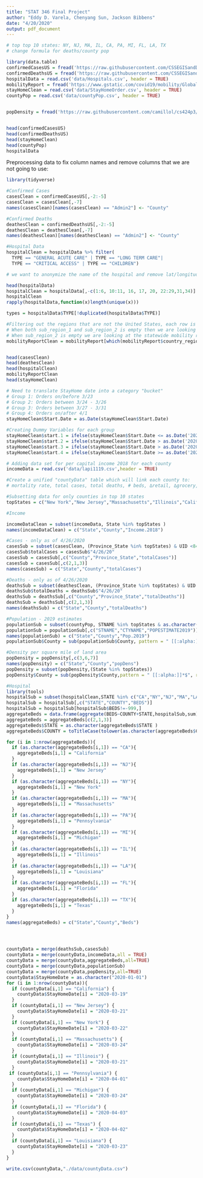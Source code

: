```yaml
---
title: "STAT 346 Final Project"
author: "Eddy D. Varela, Chenyang Sun, Jackson Bibbens"
date: "4/20/2020"
output: pdf_document
---
```


```r

# top top 10 states: NY, NJ, MA, IL, CA, PA, MI, FL, LA, TX
# change formula for deaths/county pop

library(data.table)
confirmedCasesUS = fread('https://raw.githubusercontent.com/CSSEGISandData/COVID-19/master/csse_covid_19_data/csse_covid_19_time_series/time_series_covid19_confirmed_US.csv')
confirmedDeathsUS = fread('https://raw.githubusercontent.com/CSSEGISandData/COVID-19/master/csse_covid_19_data/csse_covid_19_time_series/time_series_covid19_deaths_US.csv')
hospitalData = read.csv('data/Hospitals.csv', header = TRUE)
mobilityReport = fread('https://www.gstatic.com/covid19/mobility/Global_Mobility_Report.csv')
stayHomeClean = read.csv('data/StayHomeOrder.csv', header = TRUE)
countyPop = read.csv('data/countyPop.csv', header = TRUE)


popDensity = fread('https://raw.githubusercontent.com/camillol/cs424p3/master/data/Population-Density%20By%20County.csv')


head(confirmedCasesUS)
head(confirmedDeathsUS)
head(stayHomeClean)
head(countyPop)
hospitalData

```

Preprocessing data to fix column names and remove columns that we are not going to use:
```r
library(tidyverse)

#Confirmed Cases
casesClean = confirmedCasesUS[,-2:-5]
casesClean = casesClean[,-7]
names(casesClean)[names(casesClean) == "Admin2"] <- "County"

#Confirmed Deaths
deathesClean = confirmedDeathsUS[,-2:-5]
deathesClean = deathesClean[,-7]
names(deathesClean)[names(deathesClean) == "Admin2"] <- "County"

#Hospital Data
hospitalClean = hospitalData %>% filter(
  TYPE == "GENERAL ACUTE CARE" | TYPE == "LONG TERM CARE"|
  TYPE == "CRITICAL ACCESS" | TYPE == "CHILDREN")

# we want to anonymize the name of the hospital and remove lat/longitude data, and other id and columns where all the values are the same. We have also removed hospitals that would not be treating people who are infected with the virus.

head(hospitalData)
hospitalClean = hospitalData[,-c(1:6, 10:11, 16, 17, 20, 22:29,31,34)]
hospitalClean
rapply(hospitalData,function(x)length(unique(x)))

types = hospitalData$TYPE[!duplicated(hospitalData$TYPE)]

#Filtering out the regions that are not the United States, each row is a day where the columns represent the %change  from baseline in different categories such as retail, transit, parks, etc...
# When both sub_region_1 and sub_region_2 is empty then we are looking at the whole US
# When sub_region_2 is empty we are looking at the statewide mobility report, I am keeping these in for future use cases.
mobilityReportClean = mobilityReport[which(mobilityReport$country_region=='United States')]


head(casesClean)
head(deathesClean)
head(hospitalClean)
mobilityReportClean
head(stayHomeClean)
```

```r
# Need to translate StayHome date into a category "bucket" 
# Group 1: Orders on/before 3/23
# Group 2: Orders between 3/24 - 3/26
# Group 3: Orders between 3/27 - 3/31
# Group 4: Orders on/after 4/1
stayHomeClean$Start.Date = as.Date(stayHomeClean$Start.Date)

#Creating Dummy Variables for each group
stayHomeClean$start.1 = ifelse(stayHomeClean$Start.Date <= as.Date('2020-03-23'),1,0)
stayHomeClean$start.2 = ifelse(stayHomeClean$Start.Date > as.Date('2020-03-23') & stayHomeClean$Start.Date <= as.Date('2020-03-26') ,1,0)
stayHomeClean$start.3 = ifelse(stayHomeClean$Start.Date > as.Date('2020-03-26') & stayHomeClean$Start.Date <= as.Date('2020-03-31'),1,0)
stayHomeClean$start.4 = ifelse(stayHomeClean$Start.Date >= as.Date('2020-04-01'),1,0)

```

```r
# Adding data set for per capital income 2018 for each county
incomeData = read.csv('data/lapi1119.csv',header = TRUE)
```

```r
#Create a unified "countyData" table which will link each county to: 
# mortality rate, total cases, total deaths, # beds, ∆retail, ∆grocery, ∆parks, ∆transit, ∆work, ∆residential, stay at home, income

#Subsetting data for only counties in top 10 states
topStates = c("New York","New Jersey","Massachusetts","Illinois","California","Pennsylvania", "Michigan", "Florida","Louisiana", "Texas")

#Income

incomeDataClean = subset(incomeData, State %in% topStates )
names(incomeDataClean) = c("State","County","Income.2018")

#Cases - only as of 4/26/2020
casesSub = subset(casesClean, (Province_State %in% topStates) & UID <84060000)
casesSub$totalCases = casesSub$"4/26/20"
casesSub = casesSub[,c("County","Province_State","totalCases")]
casesSub = casesSub[,c(2,1,3)]
names(casesSub) = c("State","County","totalCases")

#Deaths - only as of 4/26/2020
deathsSub = subset(deathesClean, (Province_State %in% topStates) & UID <84060000)
deathsSub$totalDeaths = deathsSub$"4/26/20"
deathsSub = deathsSub[,c("County","Province_State","totalDeaths")]
deathsSub = deathsSub[,c(2,1,3)]
names(deathsSub) = c("State","County","totalDeaths")

#Population - 2019 estimates
populationSub = subset(countyPop, STNAME %in% topStates & as.character(STNAME)!=as.character(CTYNAME))
populationSub = populationSub[,c("STNAME","CTYNAME","POPESTIMATE2019")]
names(populationSub) = c("State","County","Pop.2019")
populationSub$County = sub(populationSub$County, pattern = " [[:alpha:]]*$", replacement = "")

#Density per square mile of land area
popDensity = popDensity[,c(3,6,7)]
names(popDensity) = c("State","County","popDens")
popDensity = subset(popDensity,(State %in% topStates))
popDensity$County = sub(popDensity$County,pattern = " [[:alpha:]]*$", replacement = "")

#Hospital 
library(tools)
hospitalSub = subset(hospitalClean,STATE %in% c("CA","NY","NJ","MA","LA","TX","MI","IL","FL","PA"))
hospitalSub = hospitalSub[,c("STATE","COUNTY","BEDS")]
hospitalSub = hospitalSub[hospitalSub$BEDS!=-999,]
aggregateBeds = data.frame(aggregate(BEDS~COUNTY+STATE,hospitalSub,sum))
aggregateBeds = aggregateBeds[c(2,1,3)]
aggregateBeds$STATE = as.character(aggregateBeds$STATE )
aggregateBeds$COUNTY = toTitleCase(tolower(as.character(aggregateBeds$COUNTY )))

for (i in 1:nrow(aggregateBeds)){
  if (as.character(aggregateBeds[i,1]) == "CA"){
    aggregateBeds[i,1] = "California"
  }
  if (as.character(aggregateBeds[i,1]) == "NJ"){
    aggregateBeds[i,1] = "New Jersey"
  }
  if (as.character(aggregateBeds[i,1]) == "NY"){
    aggregateBeds[i,1] = "New York"
  }
  if (as.character(aggregateBeds[i,1]) == "MA"){
    aggregateBeds[i,1] = "Massachusetts"
  }
  if (as.character(aggregateBeds[i,1]) == "PA"){
    aggregateBeds[i,1] = "Pennsylvania"
  }
  if (as.character(aggregateBeds[i,1]) == "MI"){
    aggregateBeds[i,1] = "Michigan"
  }
  if (as.character(aggregateBeds[i,1]) == "IL"){
    aggregateBeds[i,1] = "Illinois"
  }
  if (as.character(aggregateBeds[i,1]) == "LA"){
    aggregateBeds[i,1] = "Louisiana"
  }
  if (as.character(aggregateBeds[i,1]) == "FL"){
    aggregateBeds[i,1] = "Florida"
  }
  if (as.character(aggregateBeds[i,1]) == "TX"){
    aggregateBeds[i,1] = "Texas"
  }
}
names(aggregateBeds) = c("State","County","Beds")




countyData = merge(deathsSub,casesSub)
countyData = merge(countyData,incomeData,all = TRUE)
countyData = merge(countyData,aggregateBeds,all=TRUE)
countyData = merge(countyData,populationSub)
countyData = merge(countyData,popDensity,all=TRUE)
countyData$StayHomeDate = as.character("2020-01-01")
for (i in 1:nrow(countyData)){
  if (countyData[i,1] == "California") {
    countyData$StayHomeDate[i] = "2020-03-19"
  }
  if (countyData[i,1] == "New Jersey") {
    countyData$StayHomeDate[i] = "2020-03-21"
  }
  if (countyData[i,1] == "New York") {
    countyData$StayHomeDate[i] = "2020-03-22"
  }
  if (countyData[i,1] == "Massachusetts") {
    countyData$StayHomeDate[i] = "2020-03-24"
  }
  if (countyData[i,1] == "Illinois") {
    countyData$StayHomeDate[i] = "2020-03-21"
  }
 if (countyData[i,1] == "Pennsylvania") {
    countyData$StayHomeDate[i] = "2020-04-01"
  }
  if (countyData[i,1] == "Michigan") {
    countyData$StayHomeDate[i] = "2020-03-24"
  }
  if (countyData[i,1] == "Florida") {
    countyData$StayHomeDate[i] = "2020-04-03"
  }
  if (countyData[i,1] == "Texas") {
    countyData$StayHomeDate[i] = "2020-04-02"
  }
  if (countyData[i,1] == "Louisiana") {
    countyData$StayHomeDate[i] = "2020-03-23"
  }
}

write.csv(countyData,"./data/countyData.csv")
```





